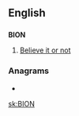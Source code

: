 ==English==

==={{initialism}}===
'''BION'''

# [[Believe it or not]]

===Anagrams===
* {{alphagram|[[bino#English|bino]]}} 


[[sk:BION]]